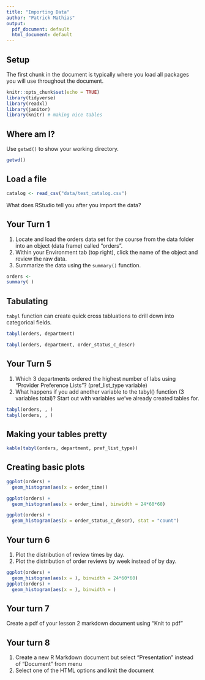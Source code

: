 ```yaml
---
title: "Importing Data"
author: "Patrick Mathias"
output:
  pdf_document: default
  html_document: default
---
```


## Setup

The first chunk in the document is typically where you load all packages you will use throughout the document.

```r
knitr::opts_chunk$set(echo = TRUE)
library(tidyverse)
library(readxl)
library(janitor)
library(knitr) # making nice tables
```

## Where am I?

Use `getwd()` to show your working directory.

```r
getwd()
```

## Load a file

```r
catalog <- read_csv("data/test_catalog.csv")
```

What does RStudio tell you after you import the data?

## Your Turn 1

1. Locate and load the orders data set for the course from the data folder into an object (data frame) called "orders". 
2. Within your Environment tab (top right), click the name of the object and review the raw data.
3. Summarize the data using the `summary()` function.

```r
orders <- 
summary( )
```

## Tabulating

`tabyl` function can create quick cross tabluations to drill down into categorical fields.

```r
tabyl(orders, department)
```


```r
tabyl(orders, department, order_status_c_descr)
```

## Your Turn 5

1. Which 3 departments ordered the highest number of labs using “Provider Preference Lists”? (pref_list_type variable)
2. What happens if you add another variable to the tabyl() function (3 variables total)? Start out with variables we've already created tables for.

```r
tabyl(orders, , )
tabyl(orders, , )
```

## Making your tables pretty

```r
kable(tabyl(orders, department, pref_list_type))
```

## Creating basic plots

```r
ggplot(orders) + 
  geom_histogram(aes(x = order_time))
```

```r
ggplot(orders) + 
  geom_histogram(aes(x = order_time), binwidth = 24*60*60)
```

```r
ggplot(orders) + 
  geom_histogram(aes(x = order_status_c_descr), stat = "count")
```

## Your turn 6

1. Plot the distribution of review times by day.
2. Plot the distribution of order reviews by week instead of by day.

```r
ggplot(orders) +
  geom_histogram(aes(x = ), binwidth = 24*60*60)
ggplot(orders) +
  geom_histogram(aes(x = ), binwidth = )
```

## Your turn 7

Create a pdf of your lesson 2 markdown document using “Knit to pdf”

## Your turn 8

1. Create a new R Markdown document but select “Presentation” instead of “Document” from menu
2. Select one of the HTML options and knit the document
